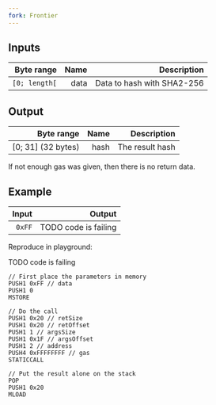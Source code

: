 ```yaml
---
fork: Frontier
---
```


## Inputs

| Byte range | Name | Description |
|-----------:|-----:|------------:|
| `[0; length[` | data | Data to hash with SHA2-256 |

## Output

| Byte range | Name | Description |
|-----------:|-----:|------------:|
| [0; 31] (32 bytes) | hash | The result hash |

 If not enough gas was given, then there is no return data.

## Example

| Input | Output |
|------:|-------:|
| `0xFF` | TODO code is failing |

Reproduce in playground:

TODO code is failing

    // First place the parameters in memory
    PUSH1 0xFF // data
    PUSH1 0
    MSTORE

    // Do the call
    PUSH1 0x20 // retSize
    PUSH1 0x20 // retOffset
    PUSH1 1 // argsSize
    PUSH1 0x1F // argsOffset
    PUSH1 2 // address
    PUSH4 0xFFFFFFFF // gas
    STATICCALL

    // Put the result alone on the stack
    POP
    PUSH1 0x20
    MLOAD
